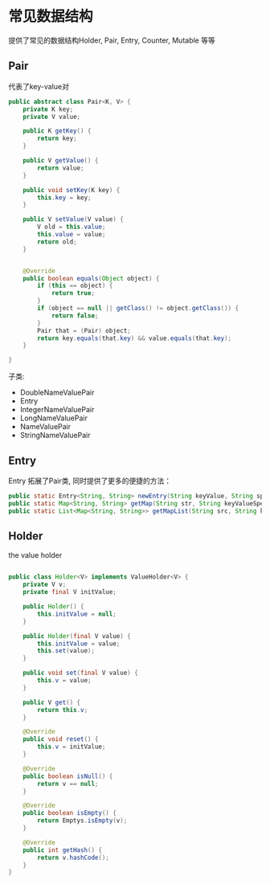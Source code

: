# 常见数据结构 {#langx-java_references_package_Struct}
提供了常见的数据结构Holder, Pair, Entry, Counter, Mutable 等等

## Pair {#langx-java_references_struct_Pair}
代表了key-value对

```java
public abstract class Pair<K, V> {
    private K key;
    private V value;

    public K getKey() {
        return key;
    }

    public V getValue() {
        return value;
    }

    public void setKey(K key) {
        this.key = key;
    }

    public V setValue(V value) {
        V old = this.value;
        this.value = value;
        return old;
    }


    @Override
    public boolean equals(Object object) {
        if (this == object) {
            return true;
        }
        if (object == null || getClass() != object.getClass()) {
            return false;
        }
        Pair that = (Pair) object;
        return key.equals(that.key) && value.equals(that.key);
    }

}

```

子类: 

  + DoubleNameValuePair
  + Entry
  + IntegerNameValuePair 
  + LongNameValuePair
  + NameValuePair
  + StringNameValuePair

## Entry {#langx-java_references_struct_Entry}
Entry 拓展了Pair类, 同时提供了更多的便捷的方法：

```java
public static Entry<String, String> newEntry(String keyValue, String spec);
public static Map<String, String> getMap(String str, String keyValueSpec, String entrySpec);
public static List<Map<String, String>> getMapList(String src, String keyValueSpec, String entrySpec, String listSpecFlag);
```

## Holder {#langx-java_references_struct_Holder}
the value holder


```java

public class Holder<V> implements ValueHolder<V> {
    private V v;
    private final V initValue;

    public Holder() {
        this.initValue = null;
    }

    public Holder(final V value) {
        this.initValue = value;
        this.set(value);
    }

    public void set(final V value) {
        this.v = value;
    }

    public V get() {
        return this.v;
    }

    @Override
    public void reset() {
        this.v = initValue;
    }

    @Override
    public boolean isNull() {
        return v == null;
    }

    @Override
    public boolean isEmpty() {
        return Emptys.isEmpty(v);
    }

    @Override
    public int getHash() {
        return v.hashCode();
    }
}


```
